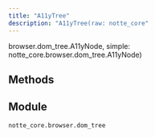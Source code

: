 ```yaml
---
title: "A11yTree"
description: "A11yTree(raw: notte_core"
---
```


browser.dom_tree.A11yNode, simple: notte_core.browser.dom_tree.A11yNode)

## Methods



## Module

`notte_core.browser.dom_tree`
